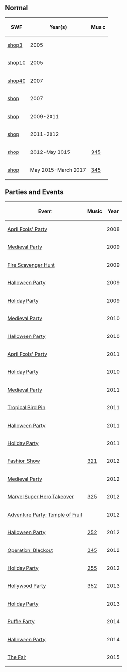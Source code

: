 {{CPW|Clothes Shop}}

==Normal==
<center>
{|class="wikitable" border="1"
!SWF!!Year(s)!!Music
|-
|[[Media:ArtworkRoomsShop3.swf|shop3]]||2005||{{n/a}}
|-
|[[Media:ArtworkRoomsShop10.swf|shop10]]||2005||{{n/a}}
|-
|[[Media:ArtworkRoomsShop40.swf|shop40]]||2007||{{n/a}}
|-
|[[Media:RoomsSport.swf|shop]]||2007||{{n/a}}
|-
|[[Media:RoomsShop.swf|shop]]||2009-2011||{{n/a}}
|-
|[[Media:RoomsShop 2.swf|shop]]||2011-2012||{{n/a}}
|-
|[[Media:RoomsShop 3.swf|shop]]||2012-May 2015||[[Media:Music345.swf|345]]
|-
|[[Media:RoomsShop-May2015.swf|shop]]||May 2015-March 2017||[[Media:Music345.swf|345]]
|}
</center>

==Parties and Events==
<center>
{|class="wikitable" border="1"
!Event
!Music
!Year
|-
|[[Media:ArtworkRooms0328Shop46.swf|April Fools' Party]]||||2008
|-
|[[Media:Rooms0508Shop.swf|Medieval Party]]||||2009
|-
|[[Media:RoomsShop-FireScavengerHunt.swf|Fire Scavenger Hunt]]||||2009
|-
|[[Media:RoomsShop-HalloweenParty2009.swf|Halloween Party]]||||2009
|-
|[[Media:RoomsShop-HolidayParty2009.swf|Holiday Party]]||||2009
|-
|[[Media:RoomsShop-MedievalParty2010.swf|Medieval Party]]||||2010
|-
|[[Media:HalloweenParty2010GiftShop.swf|Halloween Party]]||||2010
|-
|[[Media:AprilFools%27Party2011Shop.swf|April Fools' Party]]||||2011
|-
|[[Media:HolidayParty2010Shop.swf|Holiday Party]]||||2010
|-
|[[Media:MedievalParty2011Shop.swf|Medieval Party]]||||2011
|-
|[[Media:ShopWithTropicalBirdPin.swf|Tropical Bird Pin]]||||2011
|-
|[[Media:HalloweenParty2011Shop.swf|Halloween Party]]||||2011
|-
|[[Media:HolidayParty2011Shop.swf|Holiday Party]]||||2011
|-
|[[Media:FashionShowShop.swf|Fashion Show]]||[[Media:Music321.swf|321]]||2012
|-
|[[Media:MedievalParty2012shop.swf|Medieval Party]]||||2012
|-
|[[Media:MarvelSuperheroTakeoverShop.swf|Marvel Super Hero Takeover]]||[[Media:Music325.swf|325]]||2012
|-
|[[Media:APToFShop.swf|Adventure Party: Temple of Fruit]]||{{n/a}}||2012
|-
|[[Media:HalloweenParty2012Shop.swf|Halloween Party]]||[[Media:Music252.swf|252]]||2012
|-
|[[Media:RoomsShop-OperationBlackout.swf|Operation: Blackout]]||[[Media:Music345.swf|345]]||2012
|-
|[[Media:HolidayParty2012Shop.swf|Holiday Party]]||[[Media:Music255.swf|255]]||2012
|-
|[[Media:HollywoodPartyRoomsShop.swf|Hollywood Party]]||[[Media:Music352.swf|352]]||2013
|-
|[[Media:RoomsShop-HolidayParty2013.swf|Holiday Party]]||{{n/a}}||2013
|-
|[[Media:RoomsShop-PuffleParty2014.swf|Puffle Party]]||{{n/a}}||2014
|-
|[[Media:RoomsShop-HalloweenParty2014.swf|Halloween Party]]||{{n/a}}||2014
|-
|[[Media:RoomsShop-TheFair2015.swf|The Fair]]||{{n/a}}||2015
|}
</center>

{{Places}}